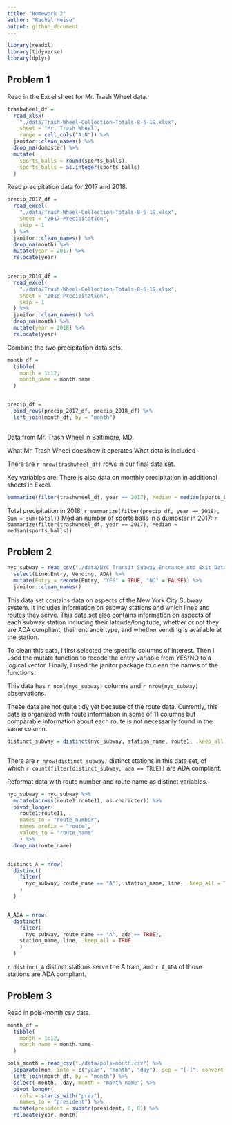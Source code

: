 ```yaml
---
title: "Homework 2"
author: "Rachel Heise"
output: github_document
---
```


```r
library(readxl)
library(tidyverse)
library(dplyr)
```

## Problem 1

Read in the Excel sheet for Mr. Trash Wheel data.
```r
trashwheel_df = 
  read_xlsx(
    "./data/Trash-Wheel-Collection-Totals-8-6-19.xlsx",
    sheet = "Mr. Trash Wheel",
    range = cell_cols("A:N")) %>% 
  janitor::clean_names() %>% 
  drop_na(dumpster) %>% 
  mutate(
    sports_balls = round(sports_balls),
    sports_balls = as.integer(sports_balls)
  )
```

Read precipitation data for 2017 and 2018.

``` r
precip_2017_df =
  read_excel(
    "./data/Trash-Wheel-Collection-Totals-8-6-19.xlsx",
    sheet = "2017 Precipitation",
    skip = 1
  ) %>%
  janitor::clean_names() %>% 
  drop_na(month) %>% 
  mutate(year = 2017) %>% 
  relocate(year)
  

precip_2018_df =
  read_excel(
    "./data/Trash-Wheel-Collection-Totals-8-6-19.xlsx",
    sheet = "2018 Precipitation",
    skip = 1
  ) %>% 
  janitor::clean_names() %>% 
  drop_na(month) %>% 
  mutate(year = 2018) %>% 
  relocate(year)

```

Combine the two precipitation data sets.

```r
month_df = 
  tibble(
    month = 1:12,
    month_name = month.name
  )


precip_df =
  bind_rows(precip_2017_df, precip_2018_df) %>% 
  left_join(month_df, by = "month")
  
```

Data from Mr. Trash Wheel in Baltimore, MD.

What Mr. Trash Wheel does/how it operates
What data is included

There are `r nrow(trashwheel_df)` rows in our final data set. 

Key variables are:
There is also data on monthly precipitation in additional sheets in Excel.

```r
summarize(filter(trashwheel_df, year == 2017), Median = median(sports_balls))
```


Total precipitation in 2018: `r summarize(filter(precip_df, year == 2018), Sum = sum(total))`
Median number of sports balls in a dumpster in 2017: `r summarize(filter(trashwheel_df, year == 2017), Median = median(sports_balls))`



## Problem 2

```r
nyc_subway = read_csv("./data/NYC_Transit_Subway_Entrance_And_Exit_Data.csv") %>%
  select(Line:Entry, Vending, ADA) %>% 
  mutate(Entry = recode(Entry, "YES" = TRUE, "NO" = FALSE)) %>% 
  janitor::clean_names()

```

This data set contains data on aspects of the New York City Subway system. It includes information on subway stations and which lines and routes they serve. This data set also contains information on aspects of each subway station including their latitude/longitude, whether or not they are ADA compliant, their entrance type, and whether vending is available at the station.

To clean this data, I first selected the specific columns of interest. Then I used the mutate function to recode the entry variable from YES/NO to a logical vector. Finally, I used the janitor package to clean the names of the functions.

This data has `r ncol(nyc_subway)` columns and `r nrow(nyc_subway)` observations.

These data are not quite tidy yet because of the route data. Currently, this data is organized with route information in some of 11 columns but comparable information about each route is not necessarily found in the same column.

```r
distinct_subway = distinct(nyc_subway, station_name, route1, .keep_all = TRUE)



```


There are `r nrow(distinct_subway)` distinct stations in this data set, of which `r count(filter(distinct_subway, ada == TRUE))` are ADA compliant. 

Reformat data with route number and route name as distinct variables.
```r
nyc_subway = nyc_subway %>%
  mutate(across(route1:route11, as.character)) %>% 
  pivot_longer(
    route1:route11,
    names_to = "route_number",
    names_prefix = "route",
    values_to = "route_name"
    ) %>% 
  drop_na(route_name)


distinct_A = nrow(
  distinct(
    filter(
      nyc_subway, route_name == "A"), station_name, line, .keep_all = TRUE
    )
  )


A_ADA = nrow(
  distinct(
    filter(
      nyc_subway, route_name == "A", ada == TRUE),
    station_name, line, .keep_all = TRUE
    )
  )

```

`r distinct_A` distinct stations serve the A train, and `r A_ADA` of those stations are ADA compliant.


## Problem 3

Read in pols-month csv data.

```r
month_df = 
  tibble(
    month = 1:12,
    month_name = month.name
  )

pols_month = read_csv("./data/pols-month.csv") %>% 
  separate(mon, into = c("year", "month", "day"), sep = "[-]", convert = TRUE) %>% 
  left_join(month_df, by = "month") %>% 
  select(-month, -day, month = "month_name") %>% 
  pivot_longer(
    cols = starts_with("prez"),
    names_to = "president") %>% 
  mutate(president = substr(president, 6, 8)) %>% 
  relocate(year, month)
```

